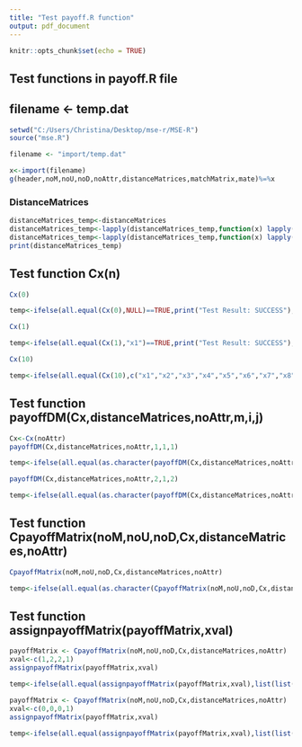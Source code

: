 ```yaml
---
title: "Test payoff.R function"
output: pdf_document
---
```


```r
knitr::opts_chunk$set(echo = TRUE)
```

## Test functions in payoff.R file
## filename <- temp.dat

```r
setwd("C:/Users/Christina/Desktop/mse-r/MSE-R")
source("mse.R")

filename <- "import/temp.dat"

x<-import(filename)
g(header,noM,noU,noD,noAttr,distanceMatrices,matchMatrix,mate)%=%x
```

### DistanceMatrices
```r
distanceMatrices_temp<-distanceMatrices
distanceMatrices_temp<-lapply(distanceMatrices_temp,function(x) lapply(x, function(y){ colnames(y)<-c();y}))
distanceMatrices_temp<-lapply(distanceMatrices_temp,function(x) lapply(x, function(y){ rownames(y)<-c();y}))
print(distanceMatrices_temp)
```

## Test function Cx(n)
```r
Cx(0)
```

```r
temp<-ifelse(all.equal(Cx(0),NULL)==TRUE,print("Test Result: SUCCESS"),print("Test Result: TEST FAILED"))
```

```r
Cx(1)
```

```r
temp<-ifelse(all.equal(Cx(1),"x1")==TRUE,print("Test Result: SUCCESS"),print("Test Result: TEST FAILED"))
```

```r
Cx(10)
```

```r
temp<-ifelse(all.equal(Cx(10),c("x1","x2","x3","x4","x5","x6","x7","x8","x9","x10"))==TRUE,print("Test Result: SUCCESS"),print("Test Result: TEST FAILED"))
```

## Test function payoffDM(Cx,distanceMatrices,noAttr,m,i,j)
```r
Cx<-Cx(noAttr)
payoffDM(Cx,distanceMatrices,noAttr,1,1,1)
```

```r
temp<-ifelse(all.equal(as.character(payoffDM(Cx,distanceMatrices,noAttr,1,1,1)),"( ( ( ( (  + ( 11.216277056727 * 1 ) ) + ( 21.8747893566063 * x1 ) ) + ( 22.795905838145 * x2 ) ) + ( 17.9814625597076 * x3 ) ) + ( 5.6899020898701 * x4 ) )" )==TRUE,print("Test Result: SUCCESS"),print("Test Result: TEST FAILED"))
```

```r
payoffDM(Cx,distanceMatrices,noAttr,2,1,2)
```

```r
temp<-ifelse(all.equal(as.character(payoffDM(Cx,distanceMatrices,noAttr,2,1,2)),"( ( ( ( (  + ( 14.6105514800938 * 1 ) ) + ( 22.8231716640474 * x1 ) ) + ( 16.4586270777432 * x2 ) ) + ( 8.20894327799575 * x3 ) ) + ( 9.79892549752311 * x4 ) )" )==TRUE,print("Test Result: SUCCESS"),print("Test Result: TEST FAILED"))
```

## Test function CpayoffMatrix(noM,noU,noD,Cx,distanceMatrices,noAttr)

```r
CpayoffMatrix(noM,noU,noD,Cx,distanceMatrices,noAttr)
```

```r
temp<-ifelse(all.equal(as.character(CpayoffMatrix(noM,noU,noD,Cx,distanceMatrices,noAttr)),c("list(list(\"( ( ( ( (  + ( 11.216277056727 * 1 ) ) + ( 21.8747893566063 * x1 ) ) + ( 22.795905838145 * x2 ) ) + ( 17.9814625597076 * x3 ) ) + ( 5.6899020898701 * x4 ) )\", \"( ( ( ( (  + ( 8.59793304975342 * 1 ) ) + ( 16.0458255057169 * x1 ) ) + ( 10.6555839592819 * x2 ) ) + ( 18.3318879727136 * x3 ) ) + ( 23.5689562802085 * x4 ) )\"))"  ,"list(list(\"( ( ( ( (  + ( 17.4585472864501 * 1 ) ) + ( 10.215782009306 * x1 ) ) + ( 11.5448726677228 * x2 ) ) + ( 6.66567522130858 * x3 ) ) + ( 18.9412317783658 * x4 ) )\", \"( ( ( ( (  + ( 14.6105514800938 * 1 ) ) + ( 22.8231716640474 * x1 ) ) + ( 16.4586270777432 * x2 ) ) + ( 8.20894327799575 * x3 ) ) + ( 9.79892549752311 * x4 ) )\", \"( ( ( ( (  + ( 13.7736166700195 * 1 ) ) + ( 10.6968559173428 * x1 ) ) + ( 17.8750393186981 * x2 ) ) + ( 7.86989207952445 * x3 ) ) + ( 24.1320683139937 * x4 ) )\", \"( ( ( ( (  + ( 10.9786197557216 * 1 ) ) + ( 16.1790665209139 * x1 ) ) + ( 17.6258549408472 * x2 ) ) + ( 21.7017735256739 * x3 ) ) + ( 8.42778391085661 * x4 ) )\"))","list(list(\"( ( ( ( (  + ( 20.8423386783242 * 1 ) ) + ( 16.0996670787094 * x1 ) ) + ( 19.9388277631915 * x2 ) ) + ( 8.85818983658442 * x3 ) ) + ( 14.2774583577917 * x4 ) )\", \"( ( ( ( (  + ( 10.8460939685858 * 1 ) ) + ( 24.6421975914398 * x1 ) ) + ( 9.91145105353612 * x2 ) ) + ( 9.25836575277227 * x3 ) ) + ( 18.3708754630047 * x4 ) )\", \"( ( ( ( (  + ( 16.3456066900983 * 1 ) ) + ( 24.9592634391802 * x1 ) ) + ( 21.0896688118442 * x2 ) ) + ( 16.2283368043038 * x3 ) ) + ( 24.8329578995369 * x4 ) )\"))"  ))==TRUE,print("Test Result: SUCCESS"),print("Test Result: TEST FAILED"))
```

## Test function assignpayoffMatrix(payoffMatrix,xval)
```r
payoffMatrix <- CpayoffMatrix(noM,noU,noD,Cx,distanceMatrices,noAttr)
xval<-c(1,2,2,1)
assignpayoffMatrix(payoffMatrix,xval)
```

```r
temp<-ifelse(all.equal(assignpayoffMatrix(payoffMatrix,xval),list(list(list(120.3357,106.1877)),list(list(83.03666,96.56779,100.0924,114.2407)),list(list(108.8135,92.1988,140.7738))),tolerance=0.001)==TRUE,print("Test Result: SUCCESS"),print("Test Result: TEST FAILED"))
```

```r
payoffMatrix <- CpayoffMatrix(noM,noU,noD,Cx,distanceMatrices,noAttr)
xval<-c(0,0,0,1)
assignpayoffMatrix(payoffMatrix,xval)
```

```r
temp<-ifelse(all.equal(assignpayoffMatrix(payoffMatrix,xval),list(list(list(16.90618,32.16689)),list(list(36.39978,24.40948,37.90568,19.4064)),list(list(35.1198,29.21697,41.17856))),tolerance=0.001)==TRUE,print("Test Result: SUCCESS"),print("Test Result: TEST FAILED"))
```